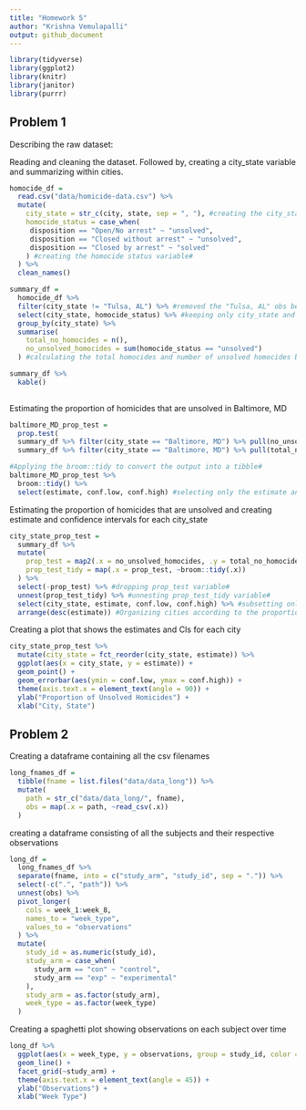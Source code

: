 ```yaml
---
title: "Homework 5"
author: "Krishna Vemulapalli"
output: github_document
---
```


```r
library(tidyverse)
library(ggplot2)
library(knitr)
library(janitor)
library(purrr)
```

## Problem 1

Describing the raw dataset:     



Reading and cleaning the dataset. Followed by, creating a city_state variable and summarizing within cities. 
```r
homocide_df = 
  read.csv("data/homicide-data.csv") %>%
  mutate(
    city_state = str_c(city, state, sep = ", "), #creating the city_state variable#
    homocide_status = case_when(
     disposition == "Open/No arrest" ~ "unsolved",
     disposition == "Closed without arrest" ~ "unsolved",
     disposition == "Closed by arrest" ~ "solved"
    ) #creating the homocide status variable#
  ) %>%
  clean_names()

summary_df = 
  homocide_df %>%
  filter(city_state != "Tulsa, AL") %>% #removed the "Tulsa, AL" obs because it has only one unsolved homocide. This indicates a data entry mistake#
  select(city_state, homocide_status) %>% #keeping only city_state and homocide_status variable#
  group_by(city_state) %>%
  summarise(
    total_no_homocides = n(),
    no_unsolved_homocides = sum(homocide_status == "unsolved")
  ) #calculating the total homocides and number of unsolved homocides by city_state#

summary_df %>%
  kable()
  
```

Estimating the proportion of homicides that are unsolved in Baltimore, MD
```r
baltimore_MD_prop_test = 
  prop.test(
  summary_df %>% filter(city_state == "Baltimore, MD") %>% pull(no_unsolved_homocides),
  summary_df %>% filter(city_state == "Baltimore, MD") %>% pull(total_no_homocides))

#Applying the broom::tidy to convert the output into a tibble#
baltimore_MD_prop_test %>% 
  broom::tidy() %>%
  select(estimate, conf.low, conf.high) #selecting only the estimate and confidence intervals
```

Estimating the proportion of homicides that are unsolved and creating estimate and confidence intervals for each city_state
```r
city_state_prop_test =
  summary_df %>%
  mutate(
    prop_test = map2(.x = no_unsolved_homocides, .y = total_no_homocides, ~prop.test(.x, .y)),
    prop_test_tidy = map(.x = prop_test, ~broom::tidy(.x))
  ) %>%
  select(-prop_test) %>% #dropping prop_test variable#
  unnest(prop_test_tidy) %>% #unnesting prop_test_tidy variable#
  select(city_state, estimate, conf.low, conf.high) %>% #subsetting only the city_state, estimate and confidence intervals#
  arrange(desc(estimate)) #Organizing cities according to the proportion of unsolved homicides#
```

Creating a plot that shows the estimates and CIs for each city
```r
city_state_prop_test %>%
  mutate(city_state = fct_reorder(city_state, estimate)) %>%
  ggplot(aes(x = city_state, y = estimate)) +
  geom_point() +
  geom_errorbar(aes(ymin = conf.low, ymax = conf.high)) +
  theme(axis.text.x = element_text(angle = 90)) +
  ylab("Proportion of Unsolved Homicides") + 
  xlab("City, State")
```

## Problem 2    

Creating a dataframe containing all the csv filenames
```r
long_fnames_df = 
  tibble(fname = list.files("data/data_long")) %>%
  mutate(
    path = str_c("data/data_long/", fname),
    obs = map(.x = path, ~read_csv(.x))
  )
```

creating a dataframe consisting of all the subjects and their respective observations
```r
long_df = 
  long_fnames_df %>%
  separate(fname, into = c("study_arm", "study_id", sep = ".")) %>%
  select(-c(".", "path")) %>%
  unnest(obs) %>%
  pivot_longer(
    cols = week_1:week_8,
    names_to = "week_type",
    values_to = "observations"
  ) %>%
  mutate(
    study_id = as.numeric(study_id),
    study_arm = case_when(
      study_arm == "con" ~ "control",
      study_arm == "exp" ~ "experimental"
    ),
    study_arm = as.factor(study_arm),
    week_type = as.factor(week_type)
  )
```

 Creating a spaghetti plot showing observations on each subject over time
```r
long_df %>%
  ggplot(aes(x = week_type, y = observations, group = study_id, color = study_arm)) +
  geom_line() +
  facet_grid(~study_arm) +
  theme(axis.text.x = element_text(angle = 45)) +
  ylab("Observations") + 
  xlab("Week Type")
```
 
 